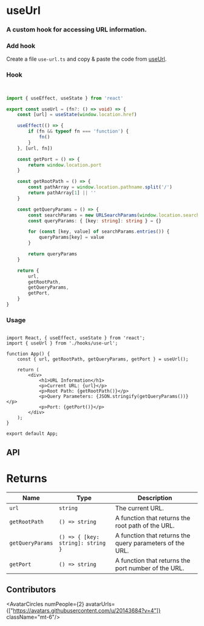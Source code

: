 
# useUrl

<h3 className="mt-4 text-xl font-normal text-gray-400">A custom hook for accessing URL information.</h3>

### Add hook

Create a file `use-url.ts` and copy & paste the code from [useUrl](/hooks/use-url#hook).

### Hook

```ts


import { useEffect, useState } from 'react'

export const useUrl = (fn?: () => void) => {
    const [url] = useState(window.location.href)

    useEffect(() => {
        if (fn && typeof fn === 'function') {
            fn()
        }
    }, [url, fn])

    const getPort = () => {
        return window.location.port
    }

    const getRootPath = () => {
        const pathArray = window.location.pathname.split('/')
        return pathArray[1] || ''
    }

    const getQueryParams = () => {
        const searchParams = new URLSearchParams(window.location.search)
        const queryParams: { [key: string]: string } = {}

        for (const [key, value] of searchParams.entries()) {
            queryParams[key] = value
        }

        return queryParams
    }

    return {
        url,
        getRootPath,
        getQueryParams,
        getPort,
    }
}


```

### Usage

```tsx {3,6}

import React, { useEffect, useState } from 'react';
import { useUrl } from './hooks/use-url';

function App() {
    const { url, getRootPath, getQueryParams, getPort } = useUrl();

    return (
        <div>
            <h1>URL Information</h1>
            <p>Current URL: {url}</p>
            <p>Root Path: {getRootPath()}</p>
            <p>Query Parameters: {JSON.stringify(getQueryParams())}</p>
            <p>Port: {getPort()}</p>
        </div>
    );
}

export default App;

```



## API

<h1 className='text-xl font-medium mt-6'>Returns</h1>

| Name             | Type             | Description                                                          |
| ---------------- | ---------------- | -------------------------------------------------------------------- |
| `url`            | `string`         | The current URL.                                                     |
| `getRootPath`    | `() => string`   | A function that returns the root path of the URL.                    |
| `getQueryParams` | `() => { [key: string]: string }` | A function that returns the query parameters of the URL.         |
| `getPort`        | `() => string`   | A function that returns the port number of the URL.                  |


## Contributors

<AvatarCircles numPeople={2} avatarUrls={["https://avatars.githubusercontent.com/u/20143684?v=4"]}  className="mt-6"/>